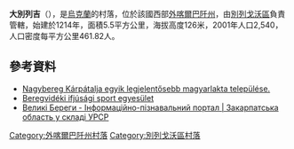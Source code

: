{{coord|48|13|53|N|22|45|1|E|scale:30000|display=title}}

'''大別列吉'''（{{lang-uk|Великі Береги}}），是[[烏克蘭|烏克蘭]]的村落，位於該國西部[[外喀爾巴阡州|外喀爾巴阡州]]，由[[別列戈沃區|別列戈沃區]]負責管轄，始建於1214年，面積5.5平方公里，海拔高度126米，2001年人口2,540，人口密度每平方公里461.82人。

==參考資料==
* [http://www.karpatinfo.net/uticel/nagybereg-veliki-berehi Nagybereg Kárpátalja egyik legjelentősebb magyarlakta települése.]{{Dead link}}
* [https://web.archive.org/web/20180308232058/http://beregfutball.net/index.php/hu/csapatok/jarasi-csapatok/fc-nagybereg Beregvidéki ifjúsági sport egyesület]
* [http://imsu-zakarpattja.com/mista-i-sela-zakarpatskoi-oblasti/beregvskij-rajon/beregi.html Великі Береги - Інформаційно-пізнавальний портал | Закарпатська область у складі УРСР] {{Wayback|url=http://imsu-zakarpattja.com/mista-i-sela-zakarpatskoi-oblasti/beregvskij-rajon/beregi.html |date=20200222231904 }}

{{DEFAULTSORT:Великі Береги}}

[[Category:外喀爾巴阡州村落|Category:外喀爾巴阡州村落]]
[[Category:別列戈沃區村落|Category:別列戈沃區村落]]


{{Zakarpattia-geo-stub}}